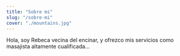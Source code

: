 ```yaml
---
title: "Sobre mi"
slug: "/sobre-mi"
cover: "./mountains.jpg"
---
```


Hola, soy Rebeca vecina del encinar, y ofrezco mis servicios como masajista
altamente cualificada...
